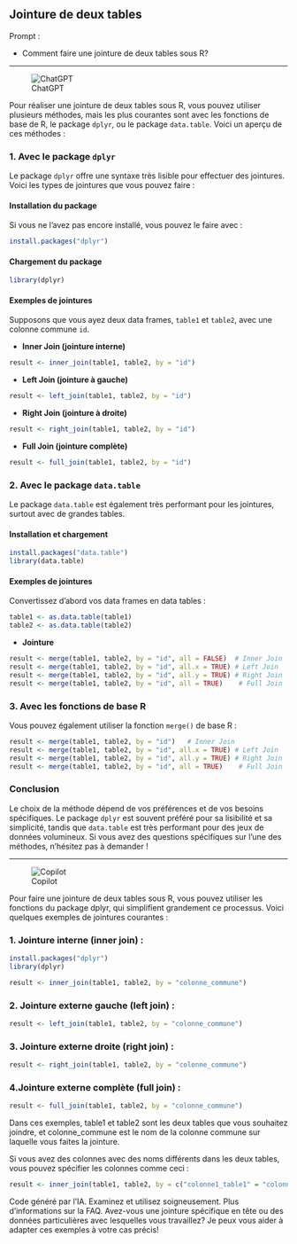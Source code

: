 ## Jointure de deux tables

::: {.callout-note appearance="simple"}
Prompt : 

* Comment faire une jointure de deux tables sous R? 


:::

----

![ChatGPT](../img/ChatGPT.PNG)


Pour réaliser une jointure de deux tables sous R, vous pouvez utiliser plusieurs méthodes, mais les plus courantes sont avec les fonctions de base de R, le package `dplyr`, ou le package `data.table`. Voici un aperçu de ces méthodes :

### 1. Avec le package `dplyr`

Le package `dplyr` offre une syntaxe très lisible pour effectuer des jointures. Voici les types de jointures que vous pouvez faire :

#### Installation du package

Si vous ne l'avez pas encore installé, vous pouvez le faire avec :

```R
install.packages("dplyr")
```

#### Chargement du package

```R
library(dplyr)
```

#### Exemples de jointures

Supposons que vous ayez deux data frames, `table1` et `table2`, avec une colonne commune `id`.

- **Inner Join (jointure interne)**

```R
result <- inner_join(table1, table2, by = "id")
```

- **Left Join (jointure à gauche)**

```R
result <- left_join(table1, table2, by = "id")
```

- **Right Join (jointure à droite)**

```R
result <- right_join(table1, table2, by = "id")
```

- **Full Join (jointure complète)**

```R
result <- full_join(table1, table2, by = "id")
```

### 2. Avec le package `data.table`

Le package `data.table` est également très performant pour les jointures, surtout avec de grandes tables.

#### Installation et chargement

```R
install.packages("data.table")
library(data.table)
```

#### Exemples de jointures

Convertissez d'abord vos data frames en data tables :

```R
table1 <- as.data.table(table1)
table2 <- as.data.table(table2)
```

- **Jointure**

```R
result <- merge(table1, table2, by = "id", all = FALSE)  # Inner Join
result <- merge(table1, table2, by = "id", all.x = TRUE) # Left Join
result <- merge(table1, table2, by = "id", all.y = TRUE) # Right Join
result <- merge(table1, table2, by = "id", all = TRUE)    # Full Join
```

### 3. Avec les fonctions de base R

Vous pouvez également utiliser la fonction `merge()` de base R :

```R
result <- merge(table1, table2, by = "id")   # Inner Join
result <- merge(table1, table2, by = "id", all.x = TRUE) # Left Join
result <- merge(table1, table2, by = "id", all.y = TRUE) # Right Join
result <- merge(table1, table2, by = "id", all = TRUE)    # Full Join
```

### Conclusion

Le choix de la méthode dépend de vos préférences et de vos besoins spécifiques. Le package `dplyr` est souvent préféré pour sa lisibilité et sa simplicité, tandis que `data.table` est très performant pour des jeux de données volumineux. Si vous avez des questions spécifiques sur l'une des méthodes, n'hésitez pas à demander !




----

![Copilot](../img/copilot.PNG)


Pour faire une jointure de deux tables sous R, vous pouvez utiliser les fonctions du package dplyr, qui simplifient grandement ce processus. Voici quelques exemples de jointures courantes :

### 1. Jointure interne (inner join) :

```R
install.packages("dplyr")
library(dplyr)

result <- inner_join(table1, table2, by = "colonne_commune")
```

### 2. Jointure externe gauche (left join) :

```R
result <- left_join(table1, table2, by = "colonne_commune")
```

### 3. Jointure externe droite (right join) :

```R
result <- right_join(table1, table2, by = "colonne_commune")
```

### 4.Jointure externe complète (full join) :

```R
result <- full_join(table1, table2, by = "colonne_commune")
```

Dans ces exemples, table1 et table2 sont les deux tables que vous souhaitez joindre, et colonne_commune est le nom de la colonne commune sur laquelle vous faites la jointure.

Si vous avez des colonnes avec des noms différents dans les deux tables, vous pouvez spécifier les colonnes comme ceci :

```R
result <- inner_join(table1, table2, by = c("colonne1_table1" = "colonne2_table2"))

```

Code généré par l’IA. Examinez et utilisez soigneusement. Plus d’informations sur la FAQ.
Avez-vous une jointure spécifique en tête ou des données particulières avec lesquelles vous travaillez? Je peux vous aider à adapter ces exemples à votre cas précis!



